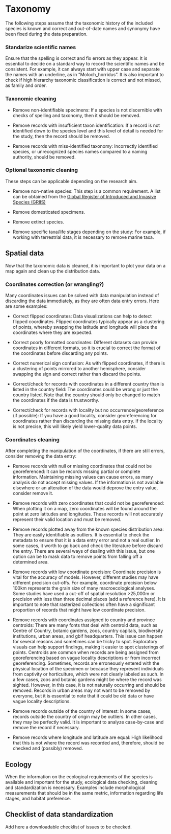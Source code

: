 # Taxonomy {#sec-taxonomy}

The following steps assume that the taxonomic history of the included species is known and correct and out-of-date names and synonymy have been fixed during the data preparation.

### Standarize scientific names

Ensure that the spelling is correct and fix errors as they appear. It is essential to decide on a standard way to record the scientific names and be consistent. For example, it can always start with upper case and separate the names with an underline, as in "Moloch_horridus". It is also important to check if high hierarchy taxonomic classification is correct and not missed, as family and order.

### Taxonomic cleaning

-   Remove non-identifiable specimens: If a species is not discernible with checks of spelling and taxonomy, then it should be removed.

-   Remove records with insufficient taxon identification: If a record is not identified down to the species level and this level of detail is needed for the study, then the record should be removed.

-   Remove records with miss-identified taxonomy: Incorrectly identified species, or unrecognized species names compared to a naming authority, should be removed.

### Optional taxonomic cleaning

These steps can be applicable depending on the research aim.

-   Remove non-native species: This step is a common requirement. A list can be obtained from the [Global Register of Introduced and Invasive Species (GRIIS)](https://griis.org/)

-   Remove domesticated specimens.

-   Remove extinct species.

-   Remove specific taxa/life stages depending on the study: For example, if working with terrestrial data, it is necessary to remove marine taxa.

## Spatial data

Now that the taxonomic data is cleaned, it is important to plot your data on a map again and clean up the distribution data.

### Coordinates correction (or wrangling?)

Many coordinates issues can be solved with data manipulation instead of discarding the data immediately, as they are often data entry errors. Here are some examples:

-   Correct flipped coordinates: Data visualizations can help to detect flipped coordinates. Flipped coordinates typically appear as a clustering of points, whereby swapping the latitude and longitude will place the coordinates where they are expected.

-   Correct poorly formatted coordinates: Different datasets can provide coordinates in different formats, so it is crucial to correct the format of the coordinates before discarding any points.

-   Correct numerical sign confusion: As with flipped coordinates, if there is a clustering of points mirrored to another hemisphere, consider swapping the sign and correct rather than discard the points.

-   Correct/check for records with coordinates in a different country than is listed in the country field: The coordinates could be wrong or just the country listed. Note that the country should only be changed to match the coordinates if the data is trustworthy.

-   Correct/check for records with locality but no occurrence/georeference (if possible): If you have a good locality, consider georeferencing for coordinates rather than discarding the missing data entry. If the locality is not precise, this will likely yield lower-quality data points.

### Coordinates cleaning

After completing the manipulation of the coordinates, if there are still errors, consider removing the data entry:

-   Remove records with null or missing coordinates that could not be georeferenced: It can be records missing partial or complete information. Maintaining missing values can cause errors, as many analysis do not accept missing values. If the information is not available elsewhere or an alteration of the data would deprove the entry value, consider remove it.

-   Remove records with zero coordinates that could not be georeferenced: When plotting it on a map, zero coordinates will be found around the point at zero latitudes and longitudes. These records will not accurately represent their valid location and must be removed.

-   Remove records plotted away from the known species distribution area: They are easily identifiable as outliers. It is essential to check the metadata to ensure that it is a data entry error and not a real outlier. In some cases, it worth to go back and check the literature before discard the entry. There are several ways of dealing with this issue, but one option can be to mask data to remove points from falling off a determined area.

-   Remove records with low coordinate precision: Coordinate precision is vital for the accuracy of models. However, different studies may have different precision cut-offs. For example, coordinate precision below 100km represents the grain size of many macroecological analyses. Some studies have used a cut-off of spatial resolution \>25,000m or precision with less than three decimal places (add a reference here). It is important to note that rasterized collections often have a significant proportion of records that might have low coordinate precision.

-   Remove records with coordinates assigned to country and province centroids: There are many fonts that deal with centroid data, such as Centre of Country, botanic gardens, zoos, country capitals, biodiversity institutions, urban areas, and gbif headquarters. This issue can happen for several reasons and sometimes can be tricky to spot. Exploratory visuals can help support findings, making it easier to spot clusterings of points. Centroids are common when records are being assigned from georeferencing based on vague locality descriptions or from incorrect georeferencing. Sometimes, records are erroneously entered with the physical location of the specimen or because they represent individuals from captivity or horticulture, which were not clearly labeled as such. In a few cases, zoos and botanic gardens might be where the record was sighted. However, in this case, it is not naturally occurring and should be removed. Records in urban areas may not want to be removed by everyone, but it is essential to note that it could be old data or have vague locality descriptions.

-   Remove records outside of the country of interest: In some cases, records outside the country of origin may be outliers. In other cases, they may be perfectly valid. It is important to analyze case-by-case and remove the record if necessary.

-   Remove records where longitude and latitude are equal: High likelihood that this is not where the record was recorded and, therefore, should be checked and (possibly) removed.

## Ecology

When the information on the ecological requirements of the species is available and important for the study, ecological data checking, cleaning and standardization is necessary. Examples include morphological measurements that should be in the same metric, information regarding life stages, and habitat preference.

## Checklist of data standardization

Add here a downloadable checklist of issues to be checked.

